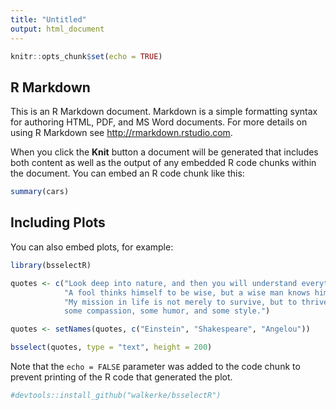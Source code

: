 ---
title: "Untitled"
output: html_document
---

```{r setup, include=FALSE}
knitr::opts_chunk$set(echo = TRUE)
```

## R Markdown

This is an R Markdown document. Markdown is a simple formatting syntax for authoring HTML, PDF, and MS Word documents. For more details on using R Markdown see <http://rmarkdown.rstudio.com>.

When you click the **Knit** button a document will be generated that includes both content as well as the output of any embedded R code chunks within the document. You can embed an R code chunk like this:

```{r cars}
summary(cars)
```

## Including Plots

You can also embed plots, for example:

```{r pressure, echo=FALSE}
library(bsselectR)

quotes <- c("Look deep into nature, and then you will understand everything better.", 
            "A fool thinks himself to be wise, but a wise man knows himself to be a fool.", 
            "My mission in life is not merely to survive, but to thrive; and to do so with some passion, 
            some compassion, some humor, and some style.")

quotes <- setNames(quotes, c("Einstein", "Shakespeare", "Angelou"))

bsselect(quotes, type = "text", height = 200)
```

Note that the `echo = FALSE` parameter was added to the code chunk to prevent printing of the R code that generated the plot.
```{r}
#devtools::install_github("walkerke/bsselectR")
```

